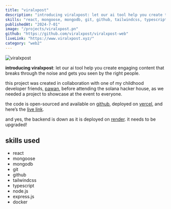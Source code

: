 ```yaml
---
title: "viralxpost"
description: "introducing viralxpost: let our ai tool help you create to engaging content that breaks through the noise and gets you seen by the right people.."
skills: "react, mongoose, mongodb, git, github, tailwindcss, typescript, node.js, express.js, docker"
publishedAt: "2024-7-01"
image: "/projects/viralxpost.pn"
github: "https://github.com/viralxpost/viralxpost-web"
liveLink: "https://www.viralxpost.xyz/"
category: "web2"
---
```


<Image
  src="/projects/viralxpost.png"
  alt="viralxpost"
  width={1920}
  height={1080}
/>

**introducing viralxpost**: let our ai tool help you create engaging content that breaks through the noise and gets you seen by the right people.

this project was created in collaboration with one of my childhood developer friends, [pawan](https://x.com/near0lx), before attending the solana hacker house, as we needed a project to showcase at the event to everyone.

the code is open-sourced and available on [github](https://github.com/viralxpost/viralxpost-web), deployed on [vercel](https://vercel.com/), and here’s the [live link](https://www.viralxpost.xyz/).

and yes, the backend is down as it is deployed on [render](https://render.com/). it needs to be upgraded!

## skills used

- react
- mongoose
- mongodb
- git
- github
- tailwindcss
- typescript
- node.js
- express.js
- docker
